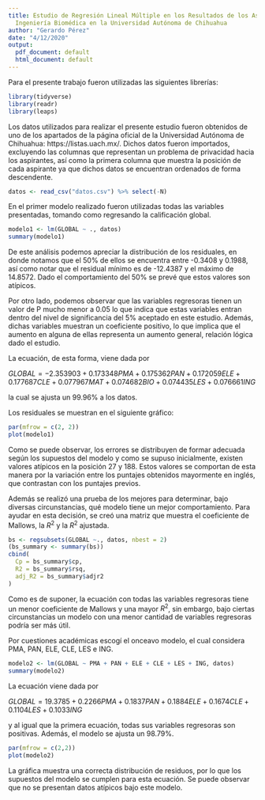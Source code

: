 ```yaml
---
title: Estudio de Regresión Lineal Múltiple en los Resultados de los Aspirantes a
  Ingeniería Biomédica en la Universidad Autónoma de Chihuahua
author: "Gerardo Pérez"
date: "4/12/2020"
output:
  pdf_document: default
  html_document: default
---
```


Para el presente trabajo fueron utilizadas las siguientes librerías:

```r
library(tidyverse)
library(readr)
library(leaps)
```

Los datos utilizados para realizar el presente estudio fueron obtenidos de uno de los apartados de la página oficial de la Universidad Autónoma de Chihuahua: https://listas.uach.mx/. Dichos datos fueron importados, excluyendo las columnas que representan un problema de privacidad hacia los aspirantes, así como la primera columna que muestra la posición de cada aspirante ya que dichos datos se encuentran ordenados de forma descendente.

```r
datos <- read_csv("datos.csv") %>% select(-N)
```

En el primer modelo realizado fueron utilizadas todas las variables presentadas, tomando como regresando la calificación global.

```r
modelo1 <- lm(GLOBAL ~ ., datos)
summary(modelo1)
```

De este análisis podemos apreciar la distribución de los residuales, en donde notamos que el 50% de ellos se encuentra entre -0.3408 y 0.1988, así como notar que el residual mínimo es de -12.4387 y el máximo de 14.8572. Dado el comportamiento del 50% se prevé que estos valores son atípicos.

Por otro lado, podemos observar que las variables regresoras tienen un valor de P mucho menor a 0.05 lo que indica que estas variables entran dentro del nivel de significancia del 5% aceptado en este estudio. Además, dichas variables muestran un coeficiente positivo, lo que implica que el aumento en alguna de ellas representa un aumento general, relación lógica dado el estudio.

La ecuación, de esta forma, viene dada por

$GLOBAL = -2.353903 + 0.173348 PMA + 0.175362 PAN + 0.172059 ELE + 0.177687 CLE + 0.077967 MAT + 0.074682 BIO + 0.074435 LES + 0.076661 ING$

la cual se ajusta un 99.96% a los datos. 

Los residuales se muestran en el siguiente gráfico:

```r
par(mfrow = c(2, 2))
plot(modelo1)
```

Como se puede observar, los errores se distribuyen de formar adecuada según los supuestos del modelo y como se supuso inicialmente, existen valores atípicos en la posición 27 y 188. Estos valores se comportan de esta manera por la variación entre los puntajes obtenidos mayormente en inglés, que contrastan con los puntajes previos.

Además se realizó una prueba de los mejores para determinar, bajo diversas circunstancias, qué modelo tiene un mejor comportamiento. Para ayudar en esta decisión, se creó una matriz que muestra el coeficiente de Mallows, la $R^{2}$ y la $R^{2}$ ajustada.

```r
bs <- regsubsets(GLOBAL ~., datos, nbest = 2)
(bs_summary <- summary(bs))
cbind(
  Cp = bs_summary$cp,
  R2 = bs_summary$rsq,
  adj_R2 = bs_summary$adjr2
)
```

Como es de suponer, la ecuación con todas las variables regresoras tiene un menor coeficiente de Mallows y una mayor $R^{2}$, sin embargo, bajo ciertas circunstancias un modelo con una menor cantidad de variables regresoras podría ser más útil. 

Por cuestiones académicas escogí el onceavo modelo, el cual considera PMA, PAN, ELE, CLE, LES e ING. 

```r
modelo2 <- lm(GLOBAL ~ PMA + PAN + ELE + CLE + LES + ING, datos)
summary(modelo2)
```

La ecuación viene dada por

$GLOBAL = 19.3785 + 0.2266PMA + 0.1837PAN + 0.1884ELE + 0.1674CLE + 0.1104LES + 0.1033ING$

y al igual que la primera ecuación, todas sus variables regresoras son positivas. Además, el modelo se ajusta un 98.79%.

```r
par(mfrow = c(2,2))
plot(modelo2)
```

La gráfica muestra una correcta distribución de residuos, por lo que los supuestos del modelo se cumplen para esta ecuación. Se puede observar que no se presentan datos atípicos bajo este modelo.



